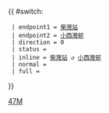{{ #switch: {{{format|}}}
  | endpoint1 = [[柴灣站公共運輸交匯處|柴灣站]]
  | endpoint2 = [[小西灣邨巴士總站|小西灣邨]]
  | direction = 0
  | status = 
  | inline = [[柴灣站公共運輸交匯處|柴灣站]] ↺ [[小西灣邨巴士總站|小西灣邨]]
  | normal =
  | full =
}}<noinclude>[[Category:港島專線小巴路線模板|47M]]</noinclude>